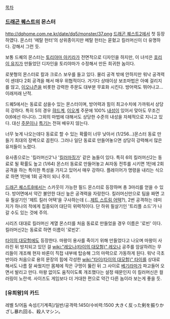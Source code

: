 [[목차]]
=== [[드래곤 퀘스트]]의 몬스터 ===
http://dqhome.com.ne.kr/date/dq5/monster/37.png
[[드래곤 퀘스트2]]에서 첫 등장하였다. 몬스터 '메탈 헌터'의 상위종이지만 메탈 헌터는 묻혔고 킬러머신이 더 유명하다. 강해서 그런 듯.

보통 드퀘의 몬스터는 [[토리야마 아키라]]가 전면적으로 디자인을 하지만, 이 녀석은 [[호리이 유지]]가 만들었던 디자인을 토리야마가 수정해서 만든 희귀한 놈이다.

로봇형의 몬스터로 칼과 크로스 보우를 들고 있다. 물리 공격 밖에 안하지만 워낙 공격력이 센데다 2회 공격을 해서 매우 위협적이다. 거기다 상태이상 보조마법은 아예 걸리지를 않고, [[이오나즌]]을 비롯한 강력한 주문도 대부분 무효화 시킨다. 방어력도 뛰어나고... 이래저래 난적.

드퀘5에서는 동료로 삼을수 있는 몬스터이며, 방어력과 힘이 최고수치에 가까워서 상당히 강하다. 특히 5의 경우 [[햐드]]계, [[이오]]계 주문에 100% [[내성]]이 있어서 맞아도 무조건 0(6에선 아니다). 그외의 마법에 대해서도 상당한 수준의 내성을 자체적으로 지니고 있다. 대신 [[주문]]이나 [[특기]]는 전혀 배우지 않는다.

너무 늦게 나오는데다 동료로 할 수 있는 확률이 너무 낮아서 (1/256...)몬스터 동료 만들기 최대의 장벽으로 꼽힌다. 그러나 일단 동료로 만들어놓으면 상당히 강력해서 많은 유저들이 노렸다.

유사종으로는 '킬러머신2'나 '[[킬러마징가]]' 같은 놈들이 있다. 특히 6의 킬러머신2는 동료로 될 확률도 높고 (1/64) 몬스터 동료로 만들어놓고 AI자동 전투를 시키면 1턴에 2회공격을 하는 특이한 특성을 가지고 있어서 매우 강하다. 플레이어가 명령을 내리는 식으로 하면 1턴에 1회 공격이 되니 주의.

[[드래곤 퀘스트8]]에서는 스카웃이 가능한 필드 몬스터로 등장하며 총 3마리를 얻을 수 있다. 방어면에서 약간 불안한 대신 높은 공격력을 자랑한다. 킬러머신만으로 팀을 짜면 고유 필살기인 '제트 킬러 어택'을 구사하는데 (...[[제트 스트림 어택]]?), 2번 공격하는 데미지가 하나의 적에게 집중되어 대단히 위력적이다. 단 하위 필살기인 '트리플 소드'가 나갈 수도 있는 것에 주의.

시리즈 대대로 킬러머신 계열 몬스터를 처음 동료로 만들었을 경우 이름은 '로빈' 이다. 킬러머신2는 동료로 하면 이름이 '로빈2'.

[[타이의 대모험]]에도 등장한다. 마왕이 용사를 죽이기 위해 만들었다고 나오며 마왕이 사라진 뒤 방치되고 있던 걸 [[wiki:"레오나(타이의 대모험)" 레오나]] 공주를 암살하려는 무리들이 개조해 현자 바론이 직접 내부에 탑승해 그의 마력으로 가동하게 된다. 워낙 극초반이라 처음으로 용의 문장의 힘에 각성한 [[wiki:"타이(타이의 대모험)" 타이]]를 상대로 해서도 나름 잘 싸웠지만 몸체에 작은 구멍이 뚫린 뒤 그 사이로 [[베기라마]]가 파고들어 오면서 발리고 만다. 마왕 없이도 움직이도록 개조했다는 설정 때문인지 이 킬러머신은 컬러링이 노란색. 사이즈도 게임보다 더 거대한 편으로 약간 다른 놈이라 보는게 좋을 듯.

=== [유희왕]의 카드 ===
레벨 5/어둠 속성/[기계족]/일반/공격력:1450/수비력:1500
大きく反った剣を振りかざし暴れ回る、殺人マシン。
